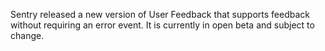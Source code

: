 <Note title="A Wild User Feedback Appears!">

Sentry released a new version of User Feedback that supports feedback without requiring an error event. It is currently in open beta and subject to change.

</Note>
